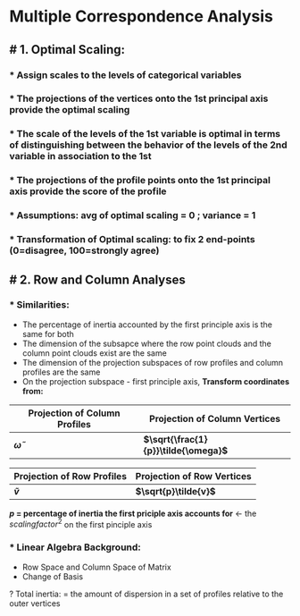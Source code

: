 Multiple Correspondence Analysis
========================================================

# 1. Optimal Scaling:
--------------------------------------------------------
### * Assign scales to the levels of categorical variables 
### * The projections of the vertices onto the 1st principal axis provide the optimal scaling 
### * The scale of the levels of the 1st variable is optimal in terms of distinguishing between the behavior of the levels of the 2nd variable in association to the 1st
### * The projections of the profile points onto the 1st principal axis provide the score of the profile
### * Assumptions: avg of optimal scaling = 0 ; variance = 1
### * Transformation of Optimal scaling: to fix 2 end-points (0=disagree, 100=strongly agree)

# 2. Row and Column Analyses
--------------------------------------------------------
### * Similarities:
+ The percentage of inertia accounted by the first principle axis is the same for both 
+ The dimension of the subsapce where the row point clouds and the column point clouds exist are the same
+ The dimension of the projection subspaces of row profiles and column profiles are the same
+ On the projection subspace - first principle axis, **Transform coordinates from:**

|Projection of Column Profiles | Projection of Column Vertices |
|------------------------------|-------------------------------|
|  **$\tilde{\omega}$**        | **$\sqrt{\frac{1}{p}}\tilde{\omega}$**|


|Projection of Row Profiles | Projection of Row Vertices    | 
|-------------------------- |-------------------------------| 
|           **$\tilde{v}$** |**$\sqrt{p}\tilde{v}$**        |

**$p$ = percentage of inertia the first priciple axis accounts for** 
$\leftarrow$ the $scaling factor^2$ on the first pinciple axis

### * Linear Algebra Background: 
+ Row Space and Column Space of Matrix
+ Change of Basis

? Total inertia: = the amount of dispersion in a set of profiles relative to the outer vertices